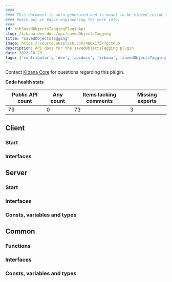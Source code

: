 ```yaml
---
####
#### This document is auto-generated and is meant to be viewed inside our experimental, new docs system.
#### Reach out in #docs-engineering for more info.
####
id: kibSavedObjectsTaggingPluginApi
slug: /kibana-dev-docs/api/savedObjectsTagging
title: "savedObjectsTagging"
image: https://source.unsplash.com/400x175/?github
description: API docs for the savedObjectsTagging plugin
date: 2022-10-29
tags: ['contributor', 'dev', 'apidocs', 'kibana', 'savedObjectsTagging']
---
```




Contact [Kibana Core](https://github.com/orgs/elastic/teams/kibana-core) for questions regarding this plugin.

**Code health stats**

| Public API count  | Any count | Items lacking comments | Missing exports |
|-------------------|-----------|------------------------|-----------------|
| 79 | 0 | 73 | 3 |

## Client

### Start
<DocDefinitionList data={[savedObjectsTaggingObj.client.start]}/>

### Interfaces
<DocDefinitionList data={savedObjectsTaggingObj.client.interfaces}/>

## Server

### Start
<DocDefinitionList data={[savedObjectsTaggingObj.server.start]}/>

### Interfaces
<DocDefinitionList data={savedObjectsTaggingObj.server.interfaces}/>

### Consts, variables and types
<DocDefinitionList data={savedObjectsTaggingObj.server.misc}/>

## Common

### Functions
<DocDefinitionList data={savedObjectsTaggingObj.common.functions}/>

### Interfaces
<DocDefinitionList data={savedObjectsTaggingObj.common.interfaces}/>

### Consts, variables and types
<DocDefinitionList data={savedObjectsTaggingObj.common.misc}/>

